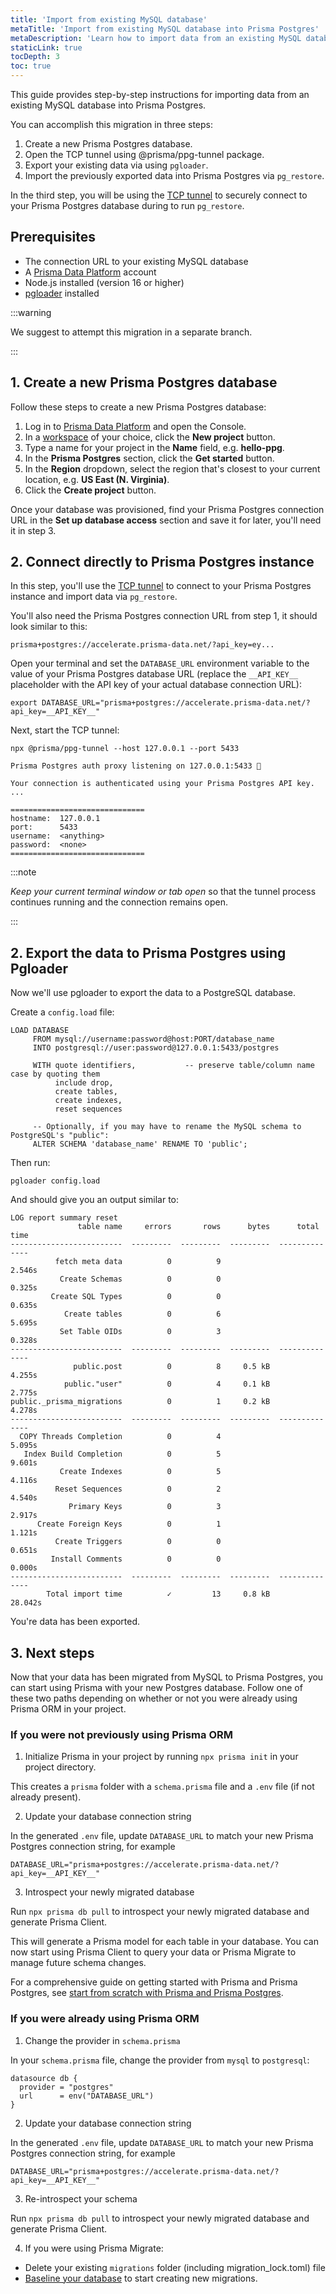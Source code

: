 ```yaml
---
title: 'Import from existing MySQL database'
metaTitle: 'Import from existing MySQL database into Prisma Postgres'
metaDescription: 'Learn how to import data from an existing MySQL database into Prisma Postgres.'
staticLink: true
tocDepth: 3
toc: true
---
```


This guide provides step-by-step instructions for importing data from an existing MySQL database into Prisma Postgres. 

You can accomplish this migration in three steps:

1. Create a new Prisma Postgres database.
1. Open the TCP tunnel using @prisma/ppg-tunnel package.
1. Export your existing data via using `pgloader`.
1. Import the previously exported data into Prisma Postgres via `pg_restore`.

In the third step, you will be using the [TCP tunnel](/postgres/tcp-tunnel) to securely connect to your Prisma Postgres database during to run `pg_restore`.

## Prerequisites

- The connection URL to your existing MySQL database
- A [Prisma Data Platform](https://console.prisma.io) account
- Node.js installed (version 16 or higher)
- [pgloader](https://pgloader.io/) installed

:::warning 

We suggest to attempt this migration in a separate branch.

:::

## 1. Create a new Prisma Postgres database

Follow these steps to create a new Prisma Postgres database:

1. Log in to [Prisma Data Platform](https://console.prisma.io/) and open the Console.
1. In a [workspace](/platform/about#workspace) of your choice, click the **New project** button.
1. Type a name for your project in the **Name** field, e.g. **hello-ppg**.
1. In the **Prisma Postgres** section, click the **Get started** button.
1. In the **Region** dropdown, select the region that's closest to your current location, e.g. **US East (N. Virginia)**.
1. Click the **Create project** button.

Once your database was provisioned, find your Prisma Postgres connection URL in the **Set up database access** section and save it for later, you'll need it in step 3.

## 2. Connect directly to Prisma Postgres instance

In this step, you'll use the [TCP tunnel](/postgres/tcp-tunnel) to connect to your Prisma Postgres instance and import data via `pg_restore`.

You'll also need the Prisma Postgres connection URL from step 1, it should look similar to this:

```no-copy
prisma+postgres://accelerate.prisma-data.net/?api_key=ey...
```

Open your terminal and set the `DATABASE_URL` environment variable to the value of your Prisma Postgres database URL (replace the `__API_KEY__` placeholder with the API key of your actual database connection URL):

```terminal
export DATABASE_URL="prisma+postgres://accelerate.prisma-data.net/?api_key=__API_KEY__"
```

Next, start the TCP tunnel:

<CodeWithResult outputResultText="" expanded={true}>

<cmd>

```terminal
npx @prisma/ppg-tunnel --host 127.0.0.1 --port 5433 
```

</cmd>

<cmdResult>

```code no-copy wrap
Prisma Postgres auth proxy listening on 127.0.0.1:5433 🚀

Your connection is authenticated using your Prisma Postgres API key.
...

==============================
hostname:  127.0.0.1
port:      5433
username:  <anything>
password:  <none>
==============================
```

</cmdResult>

</CodeWithResult>

:::note

*Keep your current terminal window or tab open* so that the tunnel process continues running and the connection remains open.

:::


## 2. Export the data to Prisma Postgres using Pgloader

Now we'll use pgloader to export the data to a PostgreSQL database.

Create a `config.load` file:

```text
LOAD DATABASE
     FROM mysql://username:password@host:PORT/database_name
     INTO postgresql://user:password@127.0.0.1:5433/postgres

     WITH quote identifiers,           -- preserve table/column name case by quoting them
          include drop,
          create tables,
          create indexes,
          reset sequences

     -- Optionally, if you may have to rename the MySQL schema to PostgreSQL's "public":
     ALTER SCHEMA 'database_name' RENAME TO 'public';
```

Then run:

```terminal
pgloader config.load
```

And should give you an output similar to:

```terminal
LOG report summary reset
               table name     errors       rows      bytes      total time
-------------------------  ---------  ---------  ---------  --------------
          fetch meta data          0          9                     2.546s
           Create Schemas          0          0                     0.325s
         Create SQL Types          0          0                     0.635s
            Create tables          0          6                     5.695s
           Set Table OIDs          0          3                     0.328s
-------------------------  ---------  ---------  ---------  --------------
              public.post          0          8     0.5 kB          4.255s
            public."user"          0          4     0.1 kB          2.775s
public._prisma_migrations          0          1     0.2 kB          4.278s
-------------------------  ---------  ---------  ---------  --------------
  COPY Threads Completion          0          4                     5.095s
   Index Build Completion          0          5                     9.601s
           Create Indexes          0          5                     4.116s
          Reset Sequences          0          2                     4.540s
             Primary Keys          0          3                     2.917s
      Create Foreign Keys          0          1                     1.121s
          Create Triggers          0          0                     0.651s
         Install Comments          0          0                     0.000s
-------------------------  ---------  ---------  ---------  --------------
        Total import time          ✓         13     0.8 kB         28.042s
```

You're data has been exported.


## 3. Next steps

Now that your data has been migrated from MySQL to Prisma Postgres, you can start using Prisma with your new Postgres database.
Follow one of these two paths depending on whether or not you were already using Prisma ORM in your project.

### If you were not previously using Prisma ORM

1. Initialize Prisma in your project by running `npx prisma init` in your project directory.

This creates a `prisma` folder with a `schema.prisma` file and a `.env` file (if not already present).

2. Update your database connection string

In the generated `.env` file, update `DATABASE_URL` to match your new Prisma Postgres connection string, for example

```terminal
DATABASE_URL="prisma+postgres://accelerate.prisma-data.net/?api_key=__API_KEY__"
```

3. Introspect your newly migrated database

Run `npx prisma db pull` to introspect your newly migrated database and generate Prisma Client.

This will generate a Prisma model for each table in your database. You can now start using Prisma Client to query your data or Prisma Migrate to manage future schema changes.

For a comprehensive guide on getting started with Prisma and Prisma Postgres, see [start from scratch with Prisma and Prisma Postgres](/getting-started/setup-prisma/start-from-scratch/relational-databases-typescript-prismaPostgres).

### If you were already using Prisma ORM

1. Change the provider in `schema.prisma`

In your `schema.prisma` file, change the provider from `mysql` to `postgresql`:

```prisma
datasource db {
  provider = "postgres"
  url      = env("DATABASE_URL")
}
```

2. Update your database connection string

In the generated `.env` file, update `DATABASE_URL` to match your new Prisma Postgres connection string, for example

```terminal
DATABASE_URL="prisma+postgres://accelerate.prisma-data.net/?api_key=__API_KEY__"
```

3. Re-introspect your schema

Run `npx prisma db pull` to introspect your newly migrated database and generate Prisma Client.

4. If you were using Prisma Migrate:

- Delete your existing `migrations` folder (including migration_lock.toml) file
- [Baseline your database](/orm/prisma-migrate/workflows/baselining#baselining-a-database) to start creating new migrations.